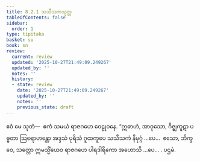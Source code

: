 ```yaml
---
title: 8.2.1 သသီသကသုတ္တ
tableOfContents: false
sidebar:
  order: 1
type: tipitaka
basket: su
book: sn
review:
  current: review
  updated: '2025-10-27T21:49:09.249267'
  updated_by: ''
  notes: ''
  history:
  - state: review
    date: '2025-10-27T21:49:09.249267'
    updated_by: ''
    notes: ''
    previous_state: draft
---
```



<ReviewStatus review={frontmatter.review} showDetails={true} />

<HypothesisAnnotation frontmatter={frontmatter} />

<DynamicBreadcrumb />

<Division number="212" book="sn" e="ch" v="18" p="309">

<Paragraph number="1184" book="sn">
ဧဝံ မေ သုတံ—  ဧကံ သမယံ ရာဇဂဟေ ဝေဠုဝနေ. “ဣဓာဟံ, အာဝုသော, ဂိဇ္ဈကူဋာ ပဗ္ဗတာ ဩရောဟန္တော အဒ္ဒသံ ပုရိသံ ဂူထကူပေ သသီသကံ နိမုဂ္ဂံ …ပေ…  ဧသော, ဘိက္ခဝေ, သတ္တော ဣမသ္မိံယေဝ ရာဇဂဟေ ပါရဒါရိကော အဟောသိ …ပေ… .

</Paragraph>
</Division>

<Paragraph number="1185" type="center" book="sn">
ပဌမံ.
</Paragraph>